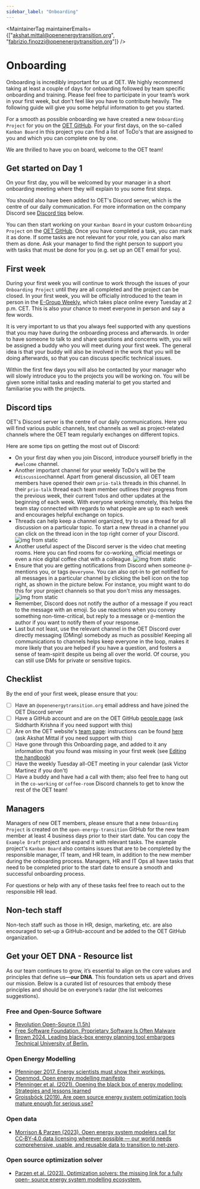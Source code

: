 ```yaml
---
sidebar_label: "Onboarding"
---
```



<MaintainerTag maintainerEmails={["akshat.mittal@openenergytransition.org", "fabrizio.finozzi@openenergytransition.org"]} />

# Onboarding

Onboarding is incredibly important for us at OET. We highly recommend taking at least a couple of days for onboarding followed by team specific onboarding and training. 
Please feel free to participate in your team’s work in your first week, but don’t feel like you have to contribute heavily. 
The following guide will give you some helpful information to get you started. 

For a smooth as possible onboarding we have created a new `Onboarding Project` for you on the [OET GitHub](https://github.com/orgs/open-energy-transition/projects).
For your first days, on the so-called `Kanban Board` in this project you can find a list of ToDo's that are assigned to you and which you can complete one by one.

We are thrilled to have you on board, welcome to the OET team!

## Get started on Day 1

On your first day, you will be welcomed by your manager in a short onboarding meeting where they will explain to you some first steps.

You should also have been added to OET's Discord server, which is the centre of our daily communication. 
For more information on the company Discord see [Discord tips](#discord-tips) below.

You can then start working on your `Kanban Board` in your custom `Onboarding Project` on the [OET GitHub](https://github.com/orgs/open-energy-transition/projects).
Once you have completed a task, you can mark it as done. If some tasks are not relevant for your role, you can also mark them as done.
Ask your manager to find the right person to support you with tasks that must be done for you (e.g. set up an OET email for you).

## First week

During your first week you will continue to work through the issues of your `Onboarding Project` until they are all completed and the project can be closed.
In your first week, you will be officially introduced to the team in person in the [E-Group Weekly](docs/Company/EGroupWeekly.mdx), which takes place online every Tuesday at 2 p.m. CET.
This is also your chance to meet everyone in person and say a few words.

It is very important to us that you always feel supported with any questions that you may have during the onboarding process and afterwards. 
In order to have someone to talk to and share questions and concerns with, you will be assigned a buddy who you will meet during your first week. 
The general idea is that your buddy will also be involved in the work that you will be doing afterwards, so that you can discuss specific technical issues.

Within the first few days you will also be contacted by your manager who will slowly introduce you to the projects you will be working on. 
You will be given some initial tasks and reading material to get you started and familiarise you with the projects.

## Discord tips

OET's Discord server is the centre of our daily communications. 
Here you will find various public channels, text channels as well as project-related channels where the OET team regularly exchanges on different topics.

Here are some tips on getting the most out of Discord:
- On your first day when you join Discord, introduce yourself briefly in the `#welcome` channel.
- Another important channel for your weekly ToDo's will be the `#discussion`channel. Apart from general discussion, all OET team members have opened their own `prio-talk` threads in this channel.
    In their `prio-talk` thread each team member outlines their progress from the previous week, their current `ToDo`s and other updates at the beginning of each week. 
    With everyone working remotely, this helps the team stay connected with regards to what people are up to each week and encourages helpful exchange on topics.
- Threads can help keep a channel organized, try to use a thread for all discussion on a particular topic. To start a new thread in a channel you can click on the thread icon in the top right corner of your Discord.
    ![img from static](/img/discord_create_new_thread.png)
- Another useful aspect of the Discord server is the video chat meeting rooms. 
    Here you can find rooms for co-working, official meetings or even a nice digital coffee chat with a colleague.
    ![img from static](/img/discord_meeting_rooms.png)
- Ensure that you are getting notifications from Discord when someone `@`-mentions you, or tags `@everyone`. You can also opt-in to get notified for all messages in a particular channel by clicking the bell icon on the top right, as shown in the picture below. For instance, you might want to do this for your project channels so that you don't miss any messages.
    ![img from static](/img/discord_notifications.png)
- Remember, Discord does not notify the author of a message if you react to the message with an emoji. So use reactions when you convey something non-time-critical, but reply to a message or `@`-mention the author if you want to notify them of your response.
- Last but not least, use the relevant channel in the OET Discord over directly messaging (DMing) somebody as much as possible! Keeping all communications to channels helps keep everyone in the loop, makes it more likely that you are helped if you have a question, and fosters a sense of team-spirit despite us being all over the world. Of course, you can still use DMs for private or sensitive topics.

## Checklist

By the end of your first week, please ensure that you:
- [ ] Have an `@openenergytransition.org` email address and have joined the OET Discord server
- [ ] Have a GitHub account and are on the OET GitHub [people page](https://github.com/orgs/open-energy-transition/people) (ask Siddharth Krishna if you need support with this)
- [ ] Are on the OET website's [team page](https://openenergytransition.org/about-us.html#team): instructions can be found [here](https://github.com/open-energy-transition/oet-data-bank) (ask Akshat Mittal if you need support with this)
- [ ] Have gone through this Onboarding page, and added to it any information that you found was missing in your first week (see [Editing the handbook](docs/Handbook/EditingTheHandbook.mdx))
- [ ] Have the weekly Tuesday all-OET meeting in your calendar (ask Victor Martinez if you don't)
- [ ] Have a buddy and have had a call with them; also feel free to hang out in the `co-working` or `coffee-room` Discord channels to get to know the rest of the OET team!

## Managers

Managers of new OET members, please ensure that a new `Onboarding Project` is created on the `open-energy-transition` GitHub for the new team member at least 4 business days prior to their start date. 
You can copy the `Example Draft` project and expand it with relevant tasks.
The example project's `Kanban Board` also contains issues that are to be completed by the responsible manager, IT team, and HR team, in addition to the new member during the onboarding process.
Managers, HR and IT Ops all have tasks that need to be completed prior to the start date to ensure a smooth and successful onboarding process. 

For questions or help with any of these tasks feel free to reach out to the responsible HR lead.

## Non-tech staff

Non-tech staff such as those in HR, design, marketing, etc. are also encouraged to set-up a GitHub-account and be added to the OET GitHub organization.


## Get your OET DNA - Resource list
As our team continues to grow, it’s essential to align on the core values and principles that define us—**our DNA**. This foundation sets us apart and drives our mission. Below is a curated list of resources that embody these principles and should be on everyone’s radar (the list welcomes suggestions).

### Free and Open-Source Software
- [Revolution Open-Source (1.5h)](https://www.youtube.com/watch?v=k0RYQVkQmWU)
- [Free Software Foundation. Proprietary Software Is Often Malware](https://www.gnu.org/proprietary/proprietary.html)
- [Brown 2024. Leading black-box energy planning tool embargoes Technical University of Berlin.](https://www.linkedin.com/posts/tom-brown-226b191a0_freethemodels-activity-7265653451135635456-xkQT?)

### Open Energy Modelling
- [Pfenninger 2017. Energy scientists must show their workings.](https://www.nature.com/articles/542393a)
- [Openmod. Open energy modelling manifesto](https://openmod-initiative.org/manifesto.html)
- [Pfenninger et al. (2021). Opening the black box of energy modelling: Strategies and lessons learned](https://www.sciencedirect.com/science/article/pii/S2211467X17300809)
- [Groissböck (2019). Are open source energy system optimization tools mature enough for serious use?](https://www.sciencedirect.com/science/article/abs/pii/S1364032118307743)

### Open data
- [Morrison & Parzen (2023). Open energy system modelers call for CC‑BY‑4.0 data licensing wherever possible — our world needs comprehensive, usable, and reusable data to transition to net‑zero](https://forum.openmod.org/t/open-letter-calling-for-cc-by-4-0-licenses-on-structured-information-describing-energy-systems/3578).

### Open source optimization solver
- [Parzen et al. (2023). Optimization solvers: the missing link for a fully open- source energy system modelling ecosystem.](https://zenodo.org/records/12703174)

